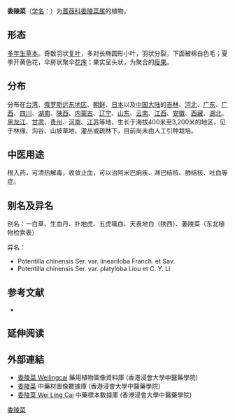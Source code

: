 {{Speciesbox
| name = 委陵菜
| status = 
| status_system = 
| image = Potentilla chinensis1.jpg
| genus = Potentilla
| species = chinensis
| authority = Ser. chinensis
}}

'''委陵菜'''（[[学名|学名]]：{{lang|la|''Potentilla chinensis''}}）为[[蔷薇科|蔷薇科]][[委陵菜属|委陵菜属]]的植物。

== 形态 ==
[[多年生草本|多年生草本]]。奇数羽状[[复叶|复叶]]，多对长椭圆形小叶，羽状分裂，下面被棉白色毛；夏季开黄色花，伞房状聚伞[[花序|花序]]；果实呈头状，为聚合的[[瘦果|瘦果]]。

== 分布 ==
分布在[[台湾|台湾]]、[[俄罗斯远东地区|俄罗斯远东地区]]、[[朝鲜|朝鲜]]、[[日本|日本]]以及[[中国大陆|中国大陆]]的[[吉林|吉林]]、[[河北|河北]]、[[广东|广东]]、[[广西|广西]]、[[四川|四川]]、[[湖南|湖南]]、[[陕西|陕西]]、[[内蒙古|内蒙古]]、[[辽宁|辽宁]]、[[山东|山东]]、[[云南|云南]]、[[江西|江西]]、[[安徽|安徽]]、[[西藏|西藏]]、[[湖北|湖北]]、[[黑龙江|黑龙江]]、[[甘肃|甘肃]]、[[贵州|贵州]]、[[河南|河南]]、[[江苏|江苏]]等地，生长于海拔400米至3,200米的地区，见于林缘、沟谷、山坡草地、灌丛或疏林下，目前尚未由人工引种栽培。

==中医用途==
根入药，可清热解毒，收敛止血，可以治阿米巴痢疾、淋巴结核、肺结核、吐血等症。

==别名及异名==
别名：一白草、生血丹、扑地虎、五虎噙血、天表地白（陕西）、萎陵菜（东北植物检索表）

异名：
* Potentilla chinensis Ser. var. lineariloba Franch. et Sav.
* Potentilla chinensis Ser. var. platyloba Liou et C. Y. Li

== 参考文献 ==
<div class="references-small">
* {{cite web| url =http://www.bioinfo.cn/db05/KmzwSpecies.php?action=view&id=19129| title =委陵菜（原变种）| work =《中国高等植物数据库全库》| publisher =中国科学院微生物研究所| author =昆明植物研究所| accessdate =2009-02-25| deadurl =yes| archiveurl =https://web.archive.org/web/20160305055909/http://www.bioinfo.cn/db05/KmzwSpecies.php?action=view&id=19129| archivedate =2016-03-05}}
</div>

== 延伸阅读 ==
{{Wikisource further reading}}

==外部連結==		
* [http://libproject.hkbu.edu.hk/was40/detail?lang=ch&channelid=1288&searchword=herb_id=D00107 委陵菜 Weilingcai] {{Wayback|url=http://libproject.hkbu.edu.hk/was40/detail?lang=ch&channelid=1288&searchword=herb_id=D00107 |date=20190813015414 }} 藥用植物圖像資料庫 (香港浸會大學中醫藥學院) {{zh}}{{en}}
*[https://sys01.lib.hkbu.edu.hk/cmed/mmid/detail.php?pid=B00288 委陵菜] 中藥材圖像數據庫  (香港浸會大學中醫藥學院) {{zh}}{{en}} 
* [http://libproject.hkbu.edu.hk/was40/detail?channelid=44273&searchword=herb_id=D00892 委陵菜 Wei Ling Cai]{{Wayback|url=http://libproject.hkbu.edu.hk/was40/detail?channelid=44273&searchword=herb_id=D00892 |date=20141006085639 }} 中藥標本數據庫 (香港浸會大學中醫藥學院) {{zh-hant}}{{en}}


{{Taxonbar|from=Q6824523}}

[[Category:委陵菜属|委陵菜]]


{{植物小作品}}